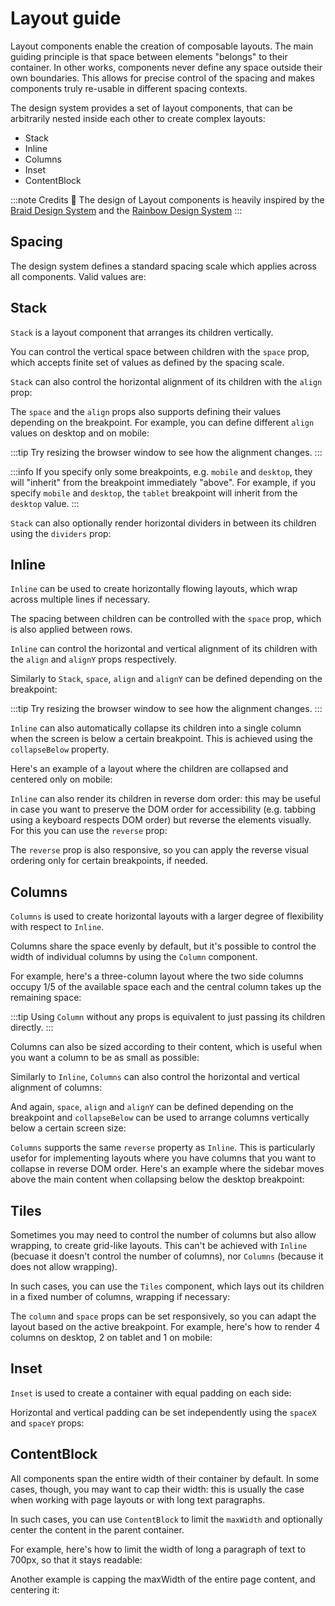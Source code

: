 
# Layout guide

Layout components enable the creation of composable layouts. The main guiding principle is that
space between elements "belongs" to their container. In other works, components never define any
space outside their own boundaries. This allows for precise control of the spacing and makes
components truly re-usable in different spacing contexts.

The design system provides a set of layout components, that can be arbitrarily nested inside each
other to create complex layouts:

- Stack
- Inline
- Columns
- Inset
- ContentBlock

:::note Credits
🙏 The design of Layout components is heavily inspired by the
[Braid Design System](https://seek-oss.github.io/braid-design-system/foundations/layout/) and the
[Rainbow Design System](https://github.com/rainbow-me/rainbow/tree/develop/src/design-system)
:::

## Spacing

The design system defines a standard spacing scale which applies across all components. Valid values
are:

<SpacingScale />

## Stack

`Stack` is a layout component that arranges its children vertically.

<Canvas path="Layout/StackBasic" />

You can control the vertical space between children with the `space` prop, which accepts finite set of values
as defined by the spacing scale.

`Stack` can also control the horizontal alignment of its children with the `align` prop:

<Canvas path="Layout/StackAlign" />

The `space` and the `align` props also supports defining their values depending on the breakpoint.
For example, you can define different `align` values on desktop and on mobile:

<Canvas path="Layout/StackAlignResponsive" />

:::tip
Try resizing the browser window to see how the alignment changes.
:::

:::info
If you specify only some breakpoints, e.g. `mobile` and `desktop`, they will "inherit" from the breakpoint immediately "above". For example, if you specify `mobile` and `desktop`, the `tablet` breakpoint will inherit from the `desktop` value.
:::

`Stack` can also optionally render horizontal dividers in between its children using the `dividers`
prop:

<Canvas path="Layout/StackDividers" />

## Inline

`Inline` can be used to create horizontally flowing layouts, which wrap across multiple lines if
necessary.

<Canvas path="Layout/InlineBasic" />

The spacing between children can be controlled with the `space` prop, which is also applied between
rows.

`Inline` can control the horizontal and vertical alignment of its children with the `align` and
`alignY` props respectively.

<Canvas path="Layout/InlineAlign" />

Similarly to `Stack`, `space`, `align` and `alignY` can be defined depending on the breakpoint:

<Canvas path="Layout/InlineAlignResponsive" />

:::tip
Try resizing the browser window to see how the alignment changes.
:::

`Inline` can also automatically collapse its children into a single column when the screen is below
a certain breakpoint. This is achieved using the `collapseBelow` property.

Here's an example of a layout where the children are collapsed and centered only on mobile:

<Canvas path="Layout/InlineCollapseBelow" />

`Inline` can also render its children in reverse dom order: this may be useful in case you want to
preserve the DOM order for accessibility (e.g. tabbing using a keyboard respects DOM order) but
reverse the elements visually. For this you can use the `reverse` prop:

<Canvas path="Layout/InlineReverse" />

The `reverse` prop is also responsive, so you can apply the reverse visual ordering only for certain
breakpoints, if needed.

## Columns

`Columns` is used to create horizontal layouts with a larger degree of flexibility with respect to
`Inline`.

<Canvas path="Layout/ColumnsTwoColumn" />

Columns share the space evenly by default, but it's possible to control the width of individual
columns by using the `Column` component.

For example, here's a three-column layout where the two side columns occupy 1/5 of the available
space each and the central column takes up the remaining space:

<Canvas path="Layout/ColumnsThreeColumn" />

:::tip
Using `Column` without any props is equivalent to just passing its children directly.
:::

Columns can also be sized according to their content, which is useful when you want a column to be
as small as possible:

<Canvas path="Layout/ColumnsContentSizedColumn" />

Similarly to `Inline`, `Columns` can also control the horizontal and vertical alignment of columns:

<Canvas path="Layout/ColumnsAlignY" />

And again, `space`, `align` and `alignY` can be defined depending on the breakpoint and
`collapseBelow` can be used to arrange columns vertically below a certain screen size:

<Canvas path="Layout/ColumnsCollapseBelow" />

`Columns` supports the same `reverse` property as `Inline`. This is particularly usefor for
implementing layouts where you have columns that you want to collapse in reverse DOM order. Here's
an example where the sidebar moves above the main content when collapsing below the desktop
breakpoint:

<Canvas path="Layout/ColumnsResponsiveReverse" />

## Tiles

Sometimes you may need to control the number of columns but also allow wrapping, to create grid-like
layouts. This can't be achieved with `Inline` (becuase it doesn't control the number of columns),
nor `Columns` (because it does not allow wrapping).

In such cases, you can use the `Tiles` component, which lays out its children in a fixed number of
columns, wrapping if necessary:

<Canvas path="Layout/TilesThreeColumn" />

The `column` and `space` props can be set responsively, so you can adapt the layout based on the
active breakpoint. For example, here's how to render 4 columns on desktop, 2 on tablet and 1 on
mobile:

<Canvas path="Layout/TilesResponsive" />

## Inset

`Inset` is used to create a container with equal padding on each side:

<Canvas path="Layout/InsetAllAxis" />

Horizontal and vertical padding can be set independently using the `spaceX` and `spaceY` props:

<Canvas path="Layout/InsetHorizontalAndVertical" />

## ContentBlock

All components span the entire width of their container by default. In some cases, though, you may
want to cap their width: this is usually the case when working with page layouts or with long text
paragraphs.

In such cases, you can use `ContentBlock` to limit the `maxWidth` and optionally center the content
in the parent container.

For example, here's how to limit the width of long a paragraph of text to 700px, so that it stays
readable:

<Canvas path="Layout/ContentBlockAlignDefault" />

Another example is capping the maxWidth of the entire page content, and centering it:

<Canvas path="Layout/ContentBlockAlignCenter" />
